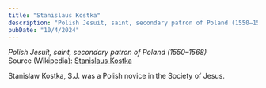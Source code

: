 ```yaml
---
title: "Stanislaus Kostka"
description: "Polish Jesuit, saint, secondary patron of Poland (1550–1568)"
pubDate: "10/4/2024"
---
```


*Polish Jesuit, saint, secondary patron of Poland (1550–1568)*  
Source (Wikipedia): [Stanislaus Kostka][1]

Stanisław Kostka, S.J. was a Polish novice in the Society of Jesus.

[1]: https://en.wikipedia.org/wiki/Stanislaus_Kostka
